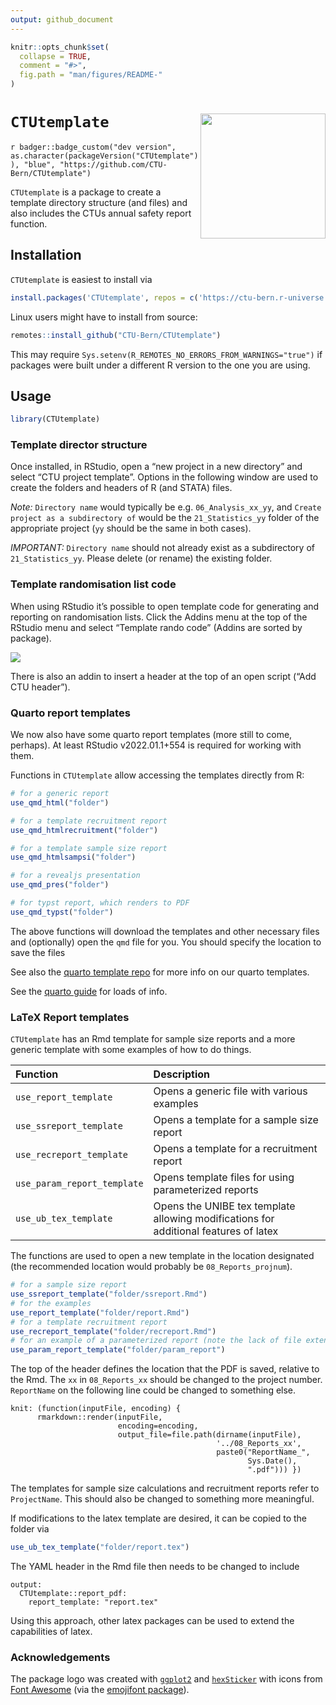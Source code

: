 ```yaml
---
output: github_document
---
```


<!-- README.md is generated from README.Rmd. Please edit that file -->

```r
knitr::opts_chunk$set(
  collapse = TRUE,
  comment = "#>",
  fig.path = "man/figures/README-"
)
```

# `CTUtemplate` <img src='man/figures/sticker.png' align="right" width="200">

`r badger::badge_custom("dev version", as.character(packageVersion("CTUtemplate")), "blue", "https://github.com/CTU-Bern/CTUtemplate")`

`CTUtemplate` is a package to create a template directory structure (and files) and also includes the CTUs annual safety report function.



## Installation

`CTUtemplate` is easiest to install via 

```r
install.packages('CTUtemplate', repos = c('https://ctu-bern.r-universe.dev', 'https://cloud.r-project.org'))
```

Linux users might have to install from source:

```r
remotes::install_github("CTU-Bern/CTUtemplate")
```

This may require `Sys.setenv(R_REMOTES_NO_ERRORS_FROM_WARNINGS="true")` if packages were built under a different R version to the one you are using.

## Usage

```r
library(CTUtemplate)
```


### Template director structure

Once installed, in RStudio, open a "new project in a new directory" and select "CTU project template". Options in the following window are used to create the folders and headers of R (and STATA) files. 

*Note:* `Directory name` would typically be e.g. `06_Analysis_xx_yy`, and `Create project as a subdirectory of` would be the `21_Statistics_yy` folder of the appropriate project (`yy` should be the same in both cases).

*IMPORTANT:* `Directory name` should not already exist as a subdirectory of `21_Statistics_yy`. Please delete (or rename) the existing folder. 

### Template randomisation list code

When using RStudio it's possible to open template code for generating and reporting on randomisation lists. Click the Addins menu at the top of the RStudio menu and select "Template rando code" (Addins are sorted by package). 

![](man/figures/addins.png)

There is also an addin to insert a header at the top of an open script ("Add CTU header").

### Quarto report templates

We now also have some quarto report templates (more still to come, perhaps). At least RStudio v2022.01.1+554 is required for working with them. 

Functions in `CTUtemplate` allow accessing the templates directly from R:

```r
# for a generic report
use_qmd_html("folder")

# for a template recruitment report
use_qmd_htmlrecruitment("folder")

# for a template sample size report
use_qmd_htmlsampsi("folder")

# for a revealjs presentation
use_qmd_pres("folder")

# for typst report, which renders to PDF
use_qmd_typst("folder")
```

The above functions will download the templates and other necessary files and (optionally) open the `qmd` file for you. You should specify the location to save the files

See also the [quarto template repo](https://github.com/CTU-Bern/quarto) for more info on our quarto templates. 

See the [quarto guide](https://quarto.org/docs/guide/) for loads of info.


### LaTeX Report templates

`CTUtemplate` has an Rmd template for sample size reports and a more generic template
with some examples of how to do things. 

|Function                   |Description
|:--------------------------|:---------------------------------------
|`use_report_template`      |Opens a generic file with various examples
|`use_ssreport_template`    |Opens a template for a sample size report 
|`use_recreport_template`   |Opens a template for a recruitment report
|`use_param_report_template`|Opens template files for using parameterized reports
|`use_ub_tex_template`      |Opens the UNIBE tex template allowing modifications for additional features of latex

The functions 
are used to open a new template in the location designated (the recommended location
would probably be `08_Reports_projnum`).

```r
# for a sample size report
use_ssreport_template("folder/ssreport.Rmd")
# for the examples
use_report_template("folder/report.Rmd")
# for a template recruitment report
use_recreport_template("folder/recreport.Rmd")
# for an example of a parameterized report (note the lack of file extension here)
use_param_report_template("folder/param_report")
```

The top of the header defines the location that the PDF is saved, relative to the Rmd. The `xx` in `08_Reports_xx` should be changed to the project number. `ReportName` on the following line could be changed to something else.

```
knit: (function(inputFile, encoding) { 
      rmarkdown::render(inputFile,
                        encoding=encoding, 
                        output_file=file.path(dirname(inputFile), 
                                              '../08_Reports_xx', 
                                              paste0("ReportName_",
                                                     Sys.Date(),
                                                     ".pdf"))) })
```

The templates for sample size calculations and recruitment reports refer to `ProjectName`. This should also be changed to something more meaningful.

If modifications to the latex template are desired, it can be copied to the folder via

```r
use_ub_tex_template("folder/report.tex")
```

The YAML header in the Rmd file then needs to be changed to include

```
output: 
  CTUtemplate::report_pdf:
    report_template: "report.tex"
```

Using this approach, other latex packages can be used to extend the capabilities of latex.


### Acknowledgements

The package logo was created with [`ggplot2`](https://ggplot2.tidyverse.org/) and [`hexSticker`](https://github.com/GuangchuangYu/hexSticker) with icons from [Font Awesome](https://fontawesome.com/) (via the [emojifont package](https://github.com/GuangchuangYu/emojifont)).

